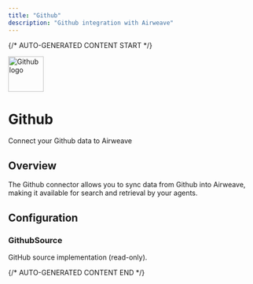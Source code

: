 ```yaml
---
title: "Github"
description: "Github integration with Airweave"
---
```


{/* AUTO-GENERATED CONTENT START */}

<div className="connector-header">
  <img src="icon.svg" alt="Github logo" width="72" height="72" className="connector-icon" />
  <div className="connector-info">
    <h1>Github</h1>
    <p>Connect your Github data to Airweave</p>
  </div>
</div>

## Overview

The Github connector allows you to sync data from Github into Airweave, making it available for search and retrieval by your agents.

## Configuration


### GithubSource

GitHub source implementation (read-only).



{/* AUTO-GENERATED CONTENT END */}

